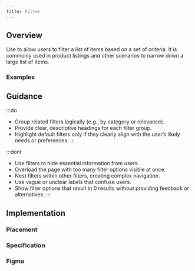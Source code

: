```yaml
---
title: Filter
---
```





## Overview

<CompDetails name={componentName} />

Use to allow users to filter a list of items based on a set of criteria. It is commonly used in product listings and other scenarios to narrow down a large list of items.

### Examples

<ExampleViewer type="standard" />

## Guidance

:::do
- Group related filters logically (e.g., by category or relevance).
- Provide clear, descriptive headings for each filter group.
- Highlight default filters only if they clearly align with the user’s likely needs or preferences.
:::

:::dont
- Use filters to hide essential information from users.
- Overload the page with too many filter options visible at once.
- Nest filters within other filters, creating complex navigation.
- Use vague or unclear labels that confuse users.
- Show filter options that result in 0 results without providing feedback or alternatives.
:::

## Implementation

### Placement

<Placement name={componentName} />

### Specification

<Specification name={componentName} />

### Figma

<Figma name={componentName} />
